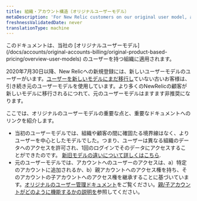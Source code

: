 ```yaml
---
title: 組織・アカウント構造（オリジナルユーザーモデル）
metaDescription: 'For New Relic customers on our original user model, an explanation of the account structure.'
freshnessValidatedDate: never
translationType: machine
---
```


<Callout variant="important">
  このドキュメントは、当社の [オリジナルユーザーモデル](/docs/accounts/original-accounts-billing/original-product-based-pricing/overview-user-models) のユーザーを持つ組織に適用されます。
</Callout>

2020年7月30日以降、New Relicへの新規登録には、新しいユーザーモデルのユーザーがいます。[ユーザーを新しいモデルにまだ移行し](/docs/accounts/original-accounts-billing/original-users-roles/user-migration)ていない古いお客様は、引き続き元のユーザーモデルを使用しています。より多くのNewRelicの顧客が新しいモデルに移行されるにつれて、元のユーザーモデルはますます非推奨になります。

ここでは、オリジナルのユーザーモデルの重要な点と、重要なドキュメントへのリンクを紹介します。

* 当初のユーザーモデルでは、組織や顧客の間に確固たる境界線はなく、よりユーザーを中心としたモデルでした。つまり、ユーザーは異なる組織のデータへのアクセスを許可され、1回のログインでそのデータにアクセスすることができたのです。 [新旧モデルの違いについて詳しくはこちら](/docs/accounts/original-accounts-billing/original-product-based-pricing/overview-user-models).
* 元のユーザーモデルでは、アカウントへのユーザーのアクセスは、a）特定のアカウントに追加されるか、b）親アカウントへのアクセス権を持ち、そのアカウントの子アカウントへのアクセス権を継承することに基づいています。[オリジナルのユーザー管理ドキュメント](/docs/accounts/original-accounts-billing/original-users-roles)をご覧ください。[親/子アカウントがどのように機能するかの説明を](/docs/accounts/original-accounts-billing/original-users-roles/mastersub-account-structure)参照してください。
